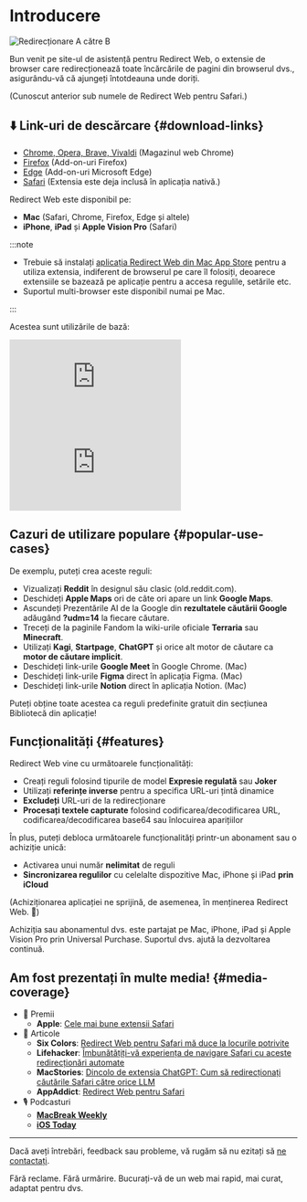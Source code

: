 
# Introducere

<div style={{display: "flex", flexDirection: "column", alignItems: "flex-start", marginBottom: "25px"}}>
  <img src={useBaseUrl("img/redirect-a-to-b.png")} style={{display: "block", minWidth: "360px", maxWidth: "500px", width: "100%", height: "auto", marginBottom: "25px"}} alt="Redirecționare A către B" />
  <ExtensionStoreLinks />
</div>

Bun venit pe site-ul de asistență pentru Redirect Web, o extensie de browser care redirecționează toate încărcările de pagini din browserul dvs., asigurându-vă că ajungeți întotdeauna unde doriți. 

(Cunoscut anterior sub numele de Redirect Web pentru Safari.)

## ⬇️ Link-uri de descărcare {#download-links}

- [Chrome, Opera, Brave, Vivaldi](https://chromewebstore.google.com/detail/ffglckbhfbfmdkefdmjbhpnffkcmlhdh) (Magazinul web Chrome)
- [Firefox](https://addons.mozilla.org/firefox/addon/redirect-web/) (Add-on-uri Firefox)
- [Edge](https://microsoftedge.microsoft.com/addons/detail/hmfkakfdccgdpgemaicfgngnmflefpga) (Add-on-uri Microsoft Edge)
- [Safari](https://apps.apple.com/app/id1571283503) (Extensia este deja inclusă în aplicația nativă.)

Redirect Web este disponibil pe:

- **Mac** (Safari, Chrome, Firefox, Edge și altele)
- **iPhone**, **iPad** și **Apple Vision Pro** (Safari)

:::note

- Trebuie să instalați [aplicația Redirect Web din Mac App Store](https://apps.apple.com/app/id1571283503) pentru a utiliza extensia, indiferent de browserul pe care îl folosiți, deoarece extensiile se bazează pe aplicație pentru a accesa regulile, setările etc.
- Suportul multi-browser este disponibil numai pe Mac.

:::

Acestea sunt utilizările de bază:

<iframe style={{width:"100%", aspectRatio:"9/16", height:"auto", maxHeight:"60vh", maxWidth:"35vh"}} src="https://www.youtube.com/embed/NaQ5X-v-qJU" title="Video demo iOS (YouTube)" frameborder="0" allow="accelerometer; autoplay; clipboard-write; encrypted-media; gyroscope; picture-in-picture; web-share" allowfullscreen></iframe>

<iframe style={{width:"100%", aspectRatio:"17/9", height:"auto", maxHeight:"100vh"}} src="https://www.youtube.com/embed/5eU89Gu73SQ" title="Video demo macOS (YouTube)" frameborder="0" allow="accelerometer; autoplay; clipboard-write; encrypted-media; gyroscope; picture-in-picture; web-share" allowfullscreen></iframe>

## Cazuri de utilizare populare {#popular-use-cases}

De exemplu, puteți crea aceste reguli:

- Vizualizați **Reddit** în designul său clasic (old.reddit.com).
- Deschideți **Apple Maps** ori de câte ori apare un link **Google Maps**.
- Ascundeți Prezentările AI de la Google din **rezultatele căutării Google** adăugând **?udm=14** la fiecare căutare.
- Treceți de la paginile Fandom la wiki-urile oficiale **Terraria** sau **Minecraft**.
- Utilizați **Kagi**, **Startpage**, **ChatGPT** și orice alt motor de căutare ca **motor de căutare implicit**.
- Deschideți link-urile **Google Meet** în Google Chrome. (Mac)
- Deschideți link-urile **Figma** direct în aplicația Figma. (Mac)
- Deschideți link-urile **Notion** direct în aplicația Notion. (Mac)

Puteți obține toate acestea ca reguli predefinite gratuit din secțiunea Bibliotecă din aplicație!

## Funcționalități {#features}

Redirect Web vine cu următoarele funcționalități:

- Creați reguli folosind tipurile de model **Expresie regulată** sau **Joker**
- Utilizați **referințe inverse** pentru a specifica URL-uri țintă dinamice
- **Excludeți** URL-uri de la redirecționare
- **Procesați textele capturate** folosind codificarea/decodificarea URL, codificarea/decodificarea base64 sau înlocuirea aparițiilor

În plus, puteți debloca următoarele funcționalități printr-un abonament sau o achiziție unică:

- Activarea unui număr **nelimitat** de reguli
- **Sincronizarea regulilor** cu celelalte dispozitive Mac, iPhone și iPad **prin iCloud**

(Achiziționarea aplicației ne sprijină, de asemenea, în menținerea Redirect Web. 🙏)

Achiziția sau abonamentul dvs. este partajat pe Mac, iPhone, iPad și Apple Vision Pro prin Universal Purchase. Suportul dvs. ajută la dezvoltarea continuă.

## Am fost prezentați în multe media! {#media-coverage}

* 🏅 Premii
    * **Apple**: [Cele mai bune extensii Safari](https://apps.apple.com/us/story/id1377753262)
* 📰 Articole
    * **Six Colors**: [Redirect Web pentru Safari mă duce la locurile potrivite](https://sixcolors.com/post/2022/11/redirect-web-for-safari-takes-me-to-the-right-places/)
    * **Lifehacker**: [Îmbunătățiți-vă experiența de navigare Safari cu aceste redirecționări automate](https://lifehacker.com/improve-your-safari-browsing-experience-with-these-auto-1849812013)
    * **MacStories**: [Dincolo de extensia ChatGPT: Cum să redirecționați căutările Safari către orice LLM](https://www.macstories.net/tutorials/beyond-chatgpts-extension-how-to-redirect-safari-searches-to-any-llm/)
    * **AppAddict**: [Redirect Web pentru Safari](https://appaddict.app/post/redirect-web-for-safari)
* 🎙️ Podcasturi
    * [**MacBreak Weekly**](https://youtu.be/I251K3L2s88?t=7427)
    * [**iOS Today**](https://youtu.be/cWkwH84b6M4?t=636)

---

Dacă aveți întrebări, feedback sau probleme, vă rugăm să nu ezitați să [ne contactați](/contact-us).

Fără reclame. Fără urmărire. Bucurați-vă de un web mai rapid, mai curat, adaptat pentru dvs.
